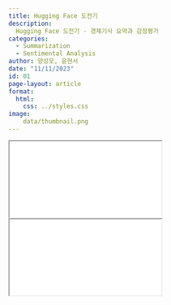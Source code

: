 ```yaml
---
title: Hugging Face 도전기
description:
  Hugging Face 도전기 - 경제기사 요약과 감정평가
categories:
  - Summarization
  - Sentimental Analysis
author: 양성모, 윤현서
date: "11/11/2023"
id: 01
page-layout: article
format:
  html:
    css: ../styles.css
image:
    data/thumbnail.png
---
```


::: {.content-visible when-profile="korean"}
<iframe class="slide-deck" src="data/허깅페이스 도전기_20231105.pdf" title="Day 1A Slides">
</iframe>
:::

::: {.content-visible when-profile="english"}
<iframe class="slide-deck" src="data/허깅페이스 도전기_20231105.pdf" title="Day 1A Slides">
</iframe>
:::
